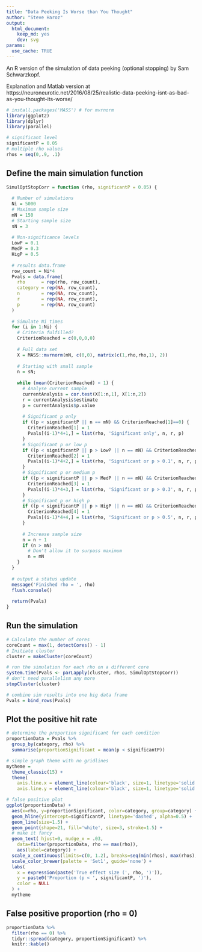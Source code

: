 ```yaml
---
title: "Data Peeking Is Worse than You Thought"
author: "Steve Haroz"
output: 
  html_document: 
    keep_md: yes
    dev: svg
params:
  use_cache: TRUE
---
```


An R version of the simulation of data peeking (optional stopping) by Sam Schwarzkopf.

Explanation and Matlab version at https://neuroneurotic.net/2016/08/25/realistic-data-peeking-isnt-as-bad-as-you-thought-its-worse/

```r
# install.packages('MASS') # for mvrnorm
library(ggplot2)
library(dplyr)
library(parallel)
```

```r
# significant level
significantP = 0.05
# multiple rho values
rhos = seq(0,.9, .1)
```

## Define the main simulation function

```r
SimulOptStopCorr = function (rho, significantP = 0.05) {
  
  # Number of simulations
  Ni = 5000
  # Maximum sample size
  mN = 150
  # Starting sample size
  sN = 3
  
  # Non-significance levels
  LowP = 0.1
  MedP = 0.3
  HigP = 0.5
  
  # results data.frame
  row_count = Ni*4
  Pvals = data.frame(
    rho      = rep(rho, row_count),
    category = rep(NA, row_count), 
    n        = rep(NA, row_count), 
    r        = rep(NA, row_count), 
    p        = rep(NA, row_count)
  )
  
  # Simulate Ni times
  for (i in 1:Ni) {
    # Criteria fulfilled?
    CriterionReached = c(0,0,0,0)
    
    # Full data set
    X = MASS::mvrnorm(mN, c(0,0), matrix(c(1,rho,rho,1), 2))
    
    # Starting with small sample
    n = sN; 
    
    while (mean(CriterionReached) < 1) {
      # Analyse current sample
      currentAnalysis = cor.test(X[1:n,1], X[1:n,2])
      r = currentAnalysis$estimate
      p = currentAnalysis$p.value
      
      # Significant p only
      if ((p < significantP || n == mN) && CriterionReached[1]==0) {
        CriterionReached[1] = 1
        Pvals[(i-1)*4+1,] = list(rho, 'Significant only', n, r, p) 
      }
      # Significant p or low p 
      if ((p < significantP || p > LowP || n == mN) && CriterionReached[2]==0) {
        CriterionReached[2] = 1
        Pvals[(i-1)*4+2,] = list(rho, 'Significant or p > 0.1', n, r, p) 
      }
      # Significant p or medium p 
      if ((p < significantP || p > MedP || n == mN) && CriterionReached[3]==0) {
        CriterionReached[3] = 1
        Pvals[(i-1)*4+3,] = list(rho, 'Significant or p > 0.3', n, r, p) 
      }
      # Significant p or high p 
      if ((p < significantP || p > HigP || n == mN) && CriterionReached[4]==0) {
        CriterionReached[4] = 1
        Pvals[(i-1)*4+4,] = list(rho, 'Significant or p > 0.5', n, r, p) 
      }
      
      # Increase sample size
      n = n + 1
      if (n > mN)
        # Don't allow it to surpass maximum
        n = mN
    }
  }
  
  # output a status update
  message('Finished rho = ', rho)
  flush.console()
  
  return(Pvals)
}
```

## Run the simulation

```r
# Calculate the number of cores
coreCount = max(1, detectCores() - 1)
# Initiate cluster
cluster = makeCluster(coreCount)

# run the simulation for each rho on a different core
system.time(Pvals <- parLapply(cluster, rhos, SimulOptStopCorr))
# don't need parallelism any more
stopCluster(cluster)

# combine sim results into one big data frame
Pvals = bind_rows(Pvals)
```

## Plot the positive hit rate

```r
# determine the proportion significant for each condition
proportionData = Pvals %>%
  group_by(category, rho) %>%
  summarise(proportionSignificant = mean(p < significantP))

# simple graph theme with no gridlines
mytheme = 
  theme_classic(15) +
  theme(
    axis.line.x = element_line(colour='black', size=1, linetype='solid'),
    axis.line.y = element_line(colour='black', size=1, linetype='solid'))

# false positive plot
ggplot(proportionData) +
  aes(x=rho, y=proportionSignificant, color=category, group=category) +
  geom_hline(yintercept=significantP, linetype='dashed', alpha=0.5) +
  geom_line(size=1.5) +
  geom_point(shape=21, fill='white', size=3, stroke=1.5) +
  # make it fancy
  geom_text( hjust=0, nudge_x = .03,
    data=filter(proportionData, rho == max(rho)), 
    aes(label=category)) +
  scale_x_continuous(limits=c(0, 1.2), breaks=seq(min(rhos), max(rhos), 0.1)) +
  scale_color_brewer(palette = 'Set1', guide='none') +
  labs(
    x = expression(paste('True effect size (', rho, ')')),
    y = paste0('Proportion (p < ', significantP, ')'),
    color = NULL
  ) +
  mytheme
```

## False positive proportion (rho = 0)
```r
proportionData %>% 
  filter(rho == 0) %>%
  tidyr::spread(category, proportionSignificant) %>% 
  knitr::kable()
```